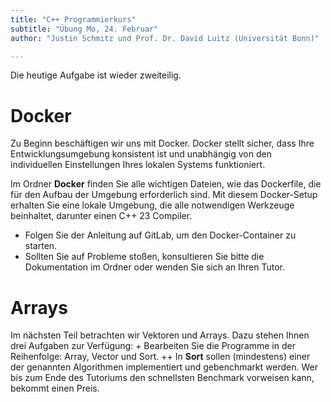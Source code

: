 ```yaml
---
title: "C++ Programmierkurs"
subtitle: "Übung Mo, 24. Februar"
author: "Justin Schmitz und Prof. Dr. David Luitz (Universität Bonn)"

---
```


Die heutige Aufgabe ist wieder zweiteilig.

# Docker
Zu Beginn beschäftigen wir uns mit Docker. Docker stellt sicher, dass Ihre Entwicklungsumgebung konsistent ist und unabhängig von den individuellen Einstellungen Ihres lokalen Systems funktioniert.

Im Ordner **Docker** finden Sie alle wichtigen Dateien, wie das Dockerfile, die für den Aufbau der Umgebung erforderlich sind. Mit diesem Docker-Setup erhalten Sie eine lokale Umgebung, die alle notwendigen Werkzeuge beinhaltet, darunter einen C++ 23 Compiler.

+ Folgen Sie der Anleitung auf GitLab, um den Docker-Container zu starten.
+ Sollten Sie auf Probleme stoßen, konsultieren Sie bitte die Dokumentation im Ordner oder wenden Sie sich an Ihren Tutor.

# Arrays
Im nächsten Teil betrachten wir Vektoren und Arrays. 
Dazu stehen Ihnen drei Aufgaben zur Verfügung:
+ Bearbeiten Sie die Programme in der Reihenfolge: Array, Vector und Sort.
++ In **Sort** sollen (mindestens) einer der genannten Algorithmen implementiert und gebenchmarkt werden. Wer bis zum Ende des Tutoriums den schnellsten Benchmark vorweisen kann, bekommt einen Preis.
